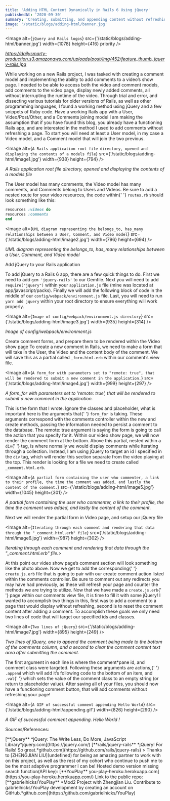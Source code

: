 ```yaml
---
title: 'Adding HTML Content Dynamically in Rails 6 Using jQuery'
publishedAt: '2020-09-30'
summary: 'Creating, submitting, and appending content without refreshing the webpage'
image: '/static/blogs/adding-html/banner.jpg'
---
```


<Image
  alt={`jQuery and Rails logos`}
  src={'/static/blogs/adding-html/banner.jpg'}
  width={1078}
  height={416}
  priority
/>

_<Link href="https://dailysmarty-production.s3.amazonaws.com/uploads/post/img/452/feature_thumb_jquery-rails.jpg">
https://dailysmarty-production.s3.amazonaws.com/uploads/post/img/452/feature_thumb_jquery-rails.jpg</Link>_

<Divider />

<Paragraph>
  While working on a new Rails project, I was tasked with creating a comment
  model and implementing the ability to add comments to a video’s show page. I
  needed to be able to access both the video and comment models, add comments to
  the video page, display newly added comments, all without interrupting the
  runtime of the video. Through trial and error, and dissecting various
  tutorials for older versions of Rails, as well as other programming languages,
  I found a working method using jQuery and a few snippets of Ruby code.
</Paragraph>

<Divider />

<Heading>
  Have a working Rails app with a User, Video/Post/Other, and a Comments joining
  model
</Heading>

<Paragraph>
  I am making the assumption that if you have found this blog, you already have
  a functioning Rails app, and are interested in the method I used to add
  comments without refreshing a page. To start you will need at least a User
  model, in my case a Video model, and a Comment model that will join the two
  previous.
</Paragraph>

<Divider />

<Image
  alt={`A Rails application root file directory, opened and displaying the contents of a models file`}
  src={'/static/blogs/adding-html/image1.jpg'}
  width={938}
  height={794}
/>

_A Rails application root file directory, opened and displaying the contents of a models file_

<Divider />

<Paragraph>
  The User model has many comments, the Video model has many comments, and
  Comments belong to Users and Videos. Be sure to add a nested route for your
  video resources, the code within{' '}
  <code className="language-ruby">routes.rb</code> should look something like
  this:
</Paragraph>

```ruby
resources :videos do
resources :comments
end
```

<Divider />

<Image
  alt={`UML diagram representing the belongs_to, has_many relationships between a User, Comment, and Video model`}
  src={'/static/blogs/adding-html/image2.jpg'}
  width={796}
  height={694}
/>

_UML diagram representing the belongs_to, has_many relationships between a User, Comment, and Video model_

<Divider />

<Heading>Add jQuery to your Rails application</Heading>

<Paragraph>
  To add jQuery to a Rails 6 app, there are a few quick things to do. First we
  need to add <code className="language-ruby">gem 'jquery-rails'</code> to our Gemfile. Next you will need to add
<code className="language-js">require("jquery")</code> within your <code className="language-js">application.js</code> file (mine was located at
app/javascript/packs). Finally we will add the following block of code in the
middle of our <code className="language-js">config/webpack/environment.js</code> file. Last, you will need to run
<code className="language-bash">yarn add jquery</code> within your root directory to ensure everything will work
properly.

</Paragraph>

<Divider />

<Image
  alt={`Image of config/webpack/environment.js directory`}
  src={'/static/blogs/adding-html/image3.jpg'}
  width={935}
  height={314}
/>

_Image of *config/webpack/environment.js*_

<Divider />

<Heading>
  Create comment forms, and prepare them to be rendered within the Video show
  page
</Heading>

<Paragraph>
  To create a new comment in Rails, we need to make a form that will take in the
  User, the Video and the content body of the comment. We will save this as a
  partial called <code className="language-ruby">_form.html.erb</code> within
  our comment’s view file.
</Paragraph>

<Divider />

<Image
  alt={`A form_for with parameters set to "remote: true", that will be rendered to submit a new comment in the application.`}
  src={'/static/blogs/adding-html/image4.jpg'}
  width={999}
  height={297}
/>

_A form_for with parameters set to 'remote: true', that will be rendered to submit a new comment in the application._

<Divider />

<Paragraph>
  This is the form that I wrote. Ignore the classes and placeholder, what is
  important here is the arguments that{' '}
  <code className="language-ruby">form_for</code> is taking. These arguments
  correspond with the comments controller within the new and create methods,
  passing the information needed to persist a comment to the database. The
  remote: true argument is saying the form is going to call the action that you
  specify for it.
</Paragraph>

<Paragraph>
  Within our video show page, we will now render the comment form at the bottom.
  Above this partial, nested within a <code className="language-html">div</code>{' '}
  tag, is where normally we would display comments while iterating through a
  collection. Instead, I am using jQuery to target an id I specified in the
  <code className="language-html">div</code> tag, which will render this section
  separate from the video playing at the top. This render is looking for a file we
  need to create called <code className="language-ruby">_comment.html.erb</code>.
</Paragraph>

<Divider />

<Image
  alt={`A partial form containing the user who commenter, a link to their profile, the time the comment was added, and lastly the content of the comment.`}
  src={'/static/blogs/adding-html/image5.jpg'}
  width={1045}
  height={301}
/>

_A partial form containing the user who commenter, a link to their profile, the time the comment was added, and lastly the content of the comment._

<Divider />

<Heading>
  Next we will render the partial form in Video page, and setup our jQuery file
</Heading>

<Image
  alt={`Iterating through each comment and rendering that data through the "_comment.html.erb" file`}
  src={'/static/blogs/adding-html/image6.jpg'}
  width={987}
  height={302}
/>

_Iterating through each comment and rendering that data through the "\_comment.html.erb" file.>_

<Divider />

<Paragraph>
  At this point our video show page’s comment section will look something like
  the photo above. Now we get to add the corresponding{' '}
  <code className="language-js">create.js.erb</code> file that is going to pair
  with our create comment action listed within the comments controller. Be sure
  to comment out any redirects you may have had previously, as these will
  refresh your page and counter the methods we are trying to utilize.
</Paragraph>

<Paragraph>
  Now that we have made a <code className="language-js">create.js.erb</code>{' '}
  page within our comments view file, it is time to fill it with some jQuery! I
  wanted to accomplish two things in this, first was to add a comment to a page
  that would display without refreshing, second is to reset the comment content
  after adding a comment. To accomplish these goals we only need two lines of
  code that will target our specified ids and classes.
</Paragraph>

<Divider />

<Image
  alt={`Two lines of jQuery`}
  src={'/static/blogs/adding-html/image7.jpg'}
  width={895}
  height={249}
/>

_Two lines of jQuery, one to append the comment being made to the bottom of the comments column, and a second to clear the comment content text area after submitting the comment._

<Divider />

<Paragraph>
  The first argument in each line is where the comment*pane id, and comment
  class were targeted. Following these arguments are actions,{' '}
  <code className="language-js">.append</code> which will add it’s following
  code to the bottom of an item, and <code className="language-js">.val</code>{' '}
  which sets the value of the comment class to an empty string (or return to
  placeholder value).
</Paragraph>

<Divider />

<Paragraph>
  After saving all of your files, you should now have a functioning comment
  button, that will add comments without refreshing your page!
</Paragraph>

<Paragraph>

<Image
  alt={`A GIF of successful comment appending Hello World`}
  src={'/static/blogs/adding-html/appending.gif'}
  width={826}
  height={290}
/>

_A GIF of successful comment appending. Hello World !_

</Paragraph>

<Divider />

<Heading>Sources/References:</Heading>

<Paragraph>
  [**jQuery** *jQuery: The Write Less, Do More, JavaScript
  Library*jquery.com](https://jquery.com/)
</Paragraph>

<Paragraph>
  [**rails/jquery-rails** *jQuery! For Rails! So
  great.*github.com](https://github.com/rails/jquery-rails)
</Paragraph>

<Paragraph>
  > Thanks to [ZHENGJIAN LIU](undefined) for being an amazing partner to work
  with on this project, as well as the rest of my cohort who continue to push me
  to be the most adaptive programmer I can be!
</Paragraph>

<Paragraph>
  Hosted demo version missing search function(API key): [**YouPlay**
  you-play-heroku.herokuapp.com](https://you-play-heroku.herokuapp.com/)
</Paragraph>

<Paragraph>
  Link to the public repo: [**gabrielhicks/YouPlay** *Mod2 Project with
  Zhengjian Liu. Contribute to gabrielhicks/YouPlay development by creating an
  account on GitHub.*github.com](https://github.com/gabrielhicks/YouPlay)
</Paragraph>

